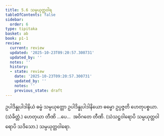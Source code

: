 ```yaml
---
title: 5.6 သမ္ပယုတ္တဝါရ
tableOfContents: false
sidebar:
  order: 6
type: tipitaka
basket: ab
book: p1-1
review:
  current: review
  updated: '2025-10-23T09:20:57.300731'
  updated_by: ''
  notes: ''
  history:
  - state: review
    date: '2025-10-23T09:20:57.300731'
    updated_by: ''
    notes: ''
    previous_state: draft
---
```



<ReviewStatus review={frontmatter.review} showDetails={true} />

<HypothesisAnnotation frontmatter={frontmatter} />

<DynamicBreadcrumb />

<Division number="50" book="p1-1" e="ch" v="36" p="406">

<Paragraph number="2603" book="p1-1">
ဥပါဒိန္နုပါဒါနိယံ ဓမ္မံ သမ္ပယုတ္တော ဥပါဒိန္နုပါဒါနိယော ဓမ္မော ဥပ္ပဇ္ဇတိ ဟေတုပစ္စယာ. (သံခိတ္တံ.) ဟေတုယာ တီဏိ …ပေ…  အဝိဂတေ တီဏိ.

</Paragraph>
</Division>

<Paragraph number="2604" type="center" book="p1-1">
(သံသဋ္ဌဝါရောပိ သမ္ပယုတ္တဝါရောပိ သဒိသော.)



</Paragraph>

<Paragraph number="2605" type="center" book="p1-1">
သမ္ပယုတ္တဝါရော.
</Paragraph>